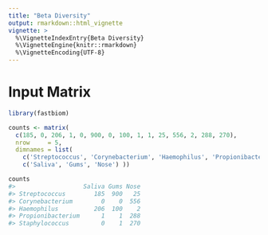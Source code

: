 ```yaml
---
title: "Beta Diversity"
output: rmarkdown::html_vignette
vignette: >
  %\VignetteIndexEntry{Beta Diversity}
  %\VignetteEngine{knitr::rmarkdown}
  %\VignetteEncoding{UTF-8}
---
```


# Input Matrix

```r
library(fastbiom)

counts <- matrix(
  c(185, 0, 206, 1, 0, 900, 0, 100, 1, 1, 25, 556, 2, 288, 270),
  nrow     = 5,
  dimnames = list(
    c('Streptococcus', 'Corynebacterium', 'Haemophilus', 'Propionibacterium', 'Staphylococcus'), 
    c('Saliva', 'Gums', 'Nose') ))

counts
#>                   Saliva Gums Nose
#> Streptococcus        185  900   25
#> Corynebacterium        0    0  556
#> Haemophilus          206  100    2
#> Propionibacterium      1    1  288
#> Staphylococcus         0    1  270
```

